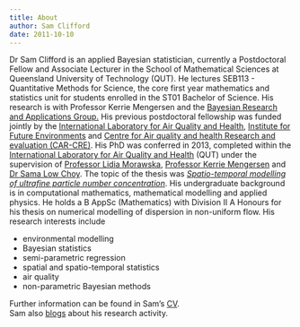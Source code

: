 ```yaml
---
title: About
author: Sam Clifford
date: 2011-10-10
---
```


Dr Sam Clifford is an applied Bayesian statistician, currently a Postdoctoral Fellow and Associate Lecturer in the School of Mathematical Sciences at Queensland University of Technology (QUT). He lectures SEB113 - Quantitative Methods for Science, the core first year mathematics and statistics unit for students enrolled in the ST01 Bachelor of Science. His research is with Professor Kerrie Mengersen and the [Bayesian Research and Applications Group.](https://bragqut.wordpress.com/) His previous postdoctoral fellowship was funded jointly by the [International Laboratory for Air Quality and Health](http://www.ilaqh.qut.edu.au/), [Institute for Future Environments](https://www.qut.edu.au/institute-for-future-environments) and [Centre for Air quality and health Research and evaluation (CAR-CRE)](http://www.car-cre.org.au/). His PhD was conferred in 2013, completed within the [International Laboratory for Air Quality and Health](http://www.ilaqh.qut.edu.au/) (QUT) under the supervision of [Professor Lidia Morawska](http://staff.qut.edu.au/staff/morawska/), [Professor Kerrie Mengersen](http://staff.qut.edu.au/staff/mengerse/) and [Dr Sama Low Choy](http://staff.qut.edu.au/staff/lowchoy/). The topic of the thesis was _[Spatio-temporal modelling of ultrafine particle number concentration](http://eprints.qut.edu.au/63528/)_. His undergraduate background is in computational mathematics, mathematical modelling and applied physics. He holds a B AppSc (Mathematics) with Division II A Honours for his thesis on numerical modelling of dispersion in non-uniform flow. His research interests include

*   environmental modelling
*   Bayesian statistics
*   semi-parametric regression
*   spatial and spatio-temporal statistics
*   air quality
*   non-parametric Bayesian methods

<div>Further information can be found in Sam's [CV](http://samclifford.info/?attachment_id=1345).</div>

<div>Sam also [blogs](http://samclifford.info/category/blog-2/) about his research activity.</div>